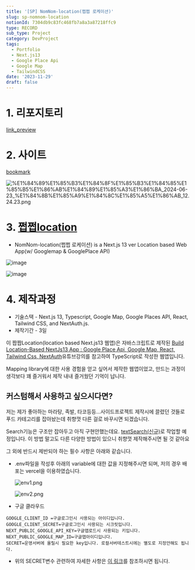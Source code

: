 ```yaml
---
title: '[SP] NomNom-location(쩝쩝 로케이션)'
slug: sp-nomnom-location
notionId: 7304db9c83fc468fb7a8a3a87218ffc9
type: RECORD
sub_type: Project
category: DevProject
tags:
  - Portfolio
  - Next.js13
  - Google Place Api
  - Google Map
  - TailwindCSS
date: '2023-11-29'
draft: false
---
```


# 1. 리포지토리


[link_preview](https://github.com/ryoon-with-wisdomtrees/nomnom-location)


# 2. 사이트


[bookmark](https://ryoon-with-nomnom-googlemap.vercel.app/login)


![%E1%84%89%E1%85%B3%E1%84%8F%E1%85%B3%E1%84%85%E1%85%B5%E1%86%AB%E1%84%89%E1%85%A3%E1%86%BA_2024-06-23_%E1%84%8B%E1%85%A9%E1%84%8C%E1%85%A5%E1%86%AB_12.24.23.png](https://prod-files-secure.s3.us-west-2.amazonaws.com/056ff9f5-a9ef-486f-8acb-9eef51d06a2d/f55517ff-1bb4-429d-a075-20b361eaea26/%E1%84%89%E1%85%B3%E1%84%8F%E1%85%B3%E1%84%85%E1%85%B5%E1%86%AB%E1%84%89%E1%85%A3%E1%86%BA_2024-06-23_%E1%84%8B%E1%85%A9%E1%84%8C%E1%85%A5%E1%86%AB_12.24.23.png?X-Amz-Algorithm=AWS4-HMAC-SHA256&X-Amz-Content-Sha256=UNSIGNED-PAYLOAD&X-Amz-Credential=ASIAZI2LB466ZUOMJARD%2F20250716%2Fus-west-2%2Fs3%2Faws4_request&X-Amz-Date=20250716T091521Z&X-Amz-Expires=3600&X-Amz-Security-Token=IQoJb3JpZ2luX2VjEEEaCXVzLXdlc3QtMiJIMEYCIQCAK7R9zocZwVI91b5pfBm0abY93m9oWcT9Ca6RtHg3NgIhAOz4BwX8Z%2BL9DmnrRYGtYo%2B57CBk7thVFudBbsB58aSTKv8DCFoQABoMNjM3NDIzMTgzODA1IgzkYr8b%2B83xVOofWFcq3ANW1AY6Q%2B%2BNvwd33BW%2BGNkS%2BySnkv03MF9%2F8wVe%2B6YTQFz%2FJvka5PFNWMYVXFWN6fG0USHzFcM%2BuZdfW4gP93L8uGTCEBb%2F52zapw8zf3s%2B5g4kUyPXOk%2Bm%2B2A7tE%2Fk9YNAiPaQHvLGTgpBn1eGwC2uDtzyXZQw6UG3uJVFIzYQbKx8%2F9jKnO0OIsKsFtG%2BNYXo75mCRtJNhq5%2FU4jfSBKanSePv6AhOIV2N%2FERGQR3D%2F8cyvPe7ispv4hI7KmyoRoSqQgZ3z9%2BasODtGX6uiqRDL7lrIzpik%2BzI8IASWWe9ne9NF%2FJBVEBvSdbtBI%2FatFcJ7WBm15RAwqGXktTiY0g0cESgWiF8%2F0uA9Uv9RLsezHhsGNytCxZqZjq7tMUIT1knQH4SD1KPMS4iHMvUCSBslKFcaItoW9%2BMp6PhIP7egF2tHXK65J%2BHfaODDIlJnVKx1Bhy26DqAI6qVfdNb2hAw9e1auG1s1FXJlPO0gHHAjlKChaz%2FLU1tLaIWQ%2Bi5nEx4KpUeZ1VVbjP863aY6rXhnJbKI8pBvkBnhmrkWlMWveRcI4t7OgzG6frvBaT6VGHa8SHo5ekFaPqcyG5TE6dzY0HIinRJN5qrHVYLrNkl5s%2Bs8JQ1TIozli1jD3y93DBjqkASKp9InJaQ8%2Fe95AduqDYgGyyZPFd6eRzzcHElYiX4mVpOjNxM8XtzyNK%2F8RZBLzAtnBE69ckg%2FhWtht4%2B1vBOHGhzNyrlqwtJPJsIiIKWE6hj61aAEYnQ295yXr88QQtzz%2BmfFhCJ2Vd8aBtvCCGpPEowE4anDzZxfKSKVWY5hUzIp9LPdrvQq0gzZbhHUyT2o37rdMD3UJwFAs28o8MJPA2exg&X-Amz-Signature=4b175ac68d18aa5bd4165a9e3efc940b0cf374e466b818a344de065e23e3540b&X-Amz-SignedHeaders=host&x-amz-checksum-mode=ENABLED&x-id=GetObject)


# 3. [쩝쩝location](https://ryoon-with-nomnom-googlemap.vercel.app/)

- NomNom-location(쩝쩝 로케이션) is a Next.js 13 ver Location based Web App(w/ Googlemap & GooglePlace API)

![image](https://camo.githubusercontent.com/052049b0f486380092cfd806ae3801fe991e50e2868d1fb3b4328cec3c736c56/68747470733a2f2f72796f6f6e2d776974682d6e6f6d6e6f6d2d676f6f676c656d61702e76657263656c2e6170702f6e6f6d5f6c6f676f2e706e67)


![image](https://camo.githubusercontent.com/1a68943ff0f13eb374065063aa2b1620d89f7d275e654924f2aeb7581f3cebfa/68747470733a2f2f72796f6f6e2d776974682d6e6f6d6e6f6d2d676f6f676c656d61702e76657263656c2e6170702f73637265656e73686f742e706e67)


# 4. 제작과정

- 기술스택 - Next.js 13, Typescript, Google Map, Google Places API, React, Tailwind CSS, and NextAuth.js.
- 제작기간 - 3일

이 짭짭Location(location based Next.js13 웹앱)은 자바스크립트로 제작된 [Build Location-Based NextJs13 App : Google Place Api, Google Map, React, Tailwind Css, NextAuth](https://youtu.be/SGsDxZukodQ)유튜브강의를 참고하여 TypeScript로 작성한 웹앱입니다.


Mapping library에 대한 사용 경험을 얻고 싶어서 제작한 웹앱이었고, 만드는 과정이 생각보다 꽤 즐거워서 제작 내내 즐거웠던 기억이 납니다.


## 커스텀해서 사용하고 싶으시다면?


저는 제가 좋아하는 마라탕, 족발, 타코등등...사이드프로젝트 제작시에 끌렸던 것들로 푸드 카테고리를 잡아놨는데 취향껏 다른 걸로 바꾸시면 되겠습니다.


Search기능은 구조만 잡아두고 아직 구현안했는데요. [textSearch(신규)](https://developers.google.com/maps/documentation/places/web-service/text-search?hl=ko)로 작업할 예정입니다. 이 방법 말고도 다른 다양한 방법이 있으니 취향껏 제작해주시면 될 것 같아요


그 외에 반드시 제반되야 하는 필수 사항은 아래와 같습니다.

- .env파일을 작성후 아래의 variable에 대한 값을 지정해주시면 되며, 저의 경우 배포는 vercel을 이용하였습니다.

    ![env1.png](https://github.com/ryoon-with-wisdomtrees/nomnom-location/raw/main/public/env1.png)


    ![env2.png](https://github.com/ryoon-with-wisdomtrees/nomnom-location/raw/main/public/env2.png)

- 구글 클라우드

```plain text
GOOGLE_CLIENT_ID =구글로그인시 사용되는 아이디입니다.
GOOGLE_CLIENT_SECRET=구글로그인시 사용되는 시크릿입니다.
NEXT_PUBLIC_GOOGLE_API_KEY=구글맵로드시 사용되는 키입니다.
NEXT_PUBLIC_GOOGLE_MAP_ID=구글맵아이디입니다.
SECRET=운영서버에 올릴시 필요한 key입니다. 로컬서버테스트시에는 별도로 지정안해도 됩니다.
```

- 위의 SECRET변수 관련하여 자세한 사항은 [이 링크](https://medium.com/@prodmxle/setting-up-nextauth-js-application-and-deploying-it-via-vercel-d6b02bf98397)를 참조하시면 됩니다.
